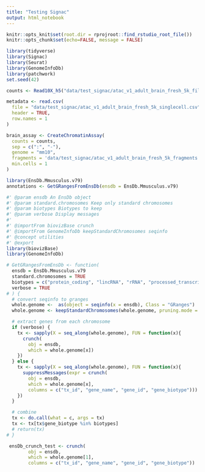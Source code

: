 ```yaml
---
title: "Testing Signac"
output: html_notebook
---
```


```r
knitr::opts_knit$set(root.dir = rprojroot::find_rstudio_root_file())
knitr::opts_chunk$set(echo=FALSE, message = FALSE)
```

```r
library(tidyverse)
library(Signac)
library(Seurat)
library(GenomeInfoDb)
library(patchwork)
set.seed(42)
```

```r
counts <- Read10X_h5("data/test_signac/atac_v1_adult_brain_fresh_5k_filtered_peak_bc_matrix.h5")
```

```r
metadata <- read.csv(
  file = "data/test_signac/atac_v1_adult_brain_fresh_5k_singlecell.csv",
  header = TRUE,
  row.names = 1
)

brain_assay <- CreateChromatinAssay(
  counts = counts,
  sep = c(":", "-"),
  genome = "mm10",
  fragments = 'data/test_signac/atac_v1_adult_brain_fresh_5k_fragments.tsv.gz',
  min.cells = 1
)
```

```r
library(EnsDb.Mmusculus.v79)
annotations <- GetGRangesFromEnsDb(ensdb = EnsDb.Mmusculus.v79)
```

```r
#' @param ensdb An EnsDb object
#' @param standard.chromosomes Keep only standard chromosomes
#' @param biotypes Biotypes to keep
#' @param verbose Display messages
#'
#' @importFrom biovizBase crunch
#' @importFrom GenomeInfoDb keepStandardChromosomes seqinfo
#' @concept utilities
#' @export
library(biovizBase)
library(GenomeInfoDb)

# GetGRangesFromEnsDb <- function(
  ensdb = EnsDb.Mmusculus.v79
  standard.chromosomes = TRUE
  biotypes = c("protein_coding", "lincRNA", "rRNA", "processed_transcript")
  verbose = TRUE
# ) {
  # convert seqinfo to granges
  whole.genome <-  as(object = seqinfo(x = ensdb), Class = "GRanges")
  whole.genome <- keepStandardChromosomes(whole.genome, pruning.mode = "coarse")

  # extract genes from each chromosome
  if (verbose) {
    tx <- sapply(X = seq_along(whole.genome), FUN = function(x){
      crunch(
        obj = ensdb,
        which = whole.genome[x])
    })
  } else {
    tx <- sapply(X = seq_along(whole.genome), FUN = function(x){
      suppressMessages(expr = crunch(
        obj = ensdb,
        which = whole.genome[x],
        columns = c("tx_id", "gene_name", "gene_id", "gene_biotype")))
    })
  }

  # combine
  tx <- do.call(what = c, args = tx)
  tx <- tx[tx$gene_biotype %in% biotypes]
  # return(tx)
# }
```


```r
 ensDb_crunch_test <- crunch(
        obj = ensdb,
        which = whole.genome[1],
        columns = c("tx_id", "gene_name", "gene_id", "gene_biotype"))
```

```r

```



